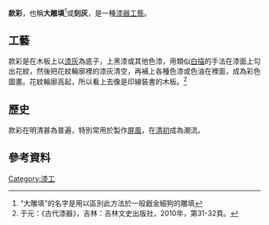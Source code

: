 '''款彩'''，也稱'''大雕填'''<ref>“大雕填”的名字是用以區別此方法於一般戧金細狗的雕填</ref>或'''刻灰'''，是一種[[漆器工藝|漆器工藝]]。

==工藝==
款彩是在木板上以[[漆灰|漆灰]]為底子，上黑漆或其他色漆，用類似[[白描|白描]]的手法在漆面上勾出花紋，然後把花紋輪廓裡的漆灰清空，再補上各種色漆或色油在裡面，成為彩色圖畫。花紋輪廓高起，所以看上去像是印線裝書的木板。<ref>于元：《古代漆器》，吉林：吉林文史出版社，2010年，第31-32頁。</ref>

==歷史==
款彩在明清甚為普遍，特別常用於製作[[屏風|屏風]]，在[[清初|清初]]成為潮流。

==參考資料==
{{reflist}}
{{漆器工藝}}

[[Category:漆工|Category:漆工]]